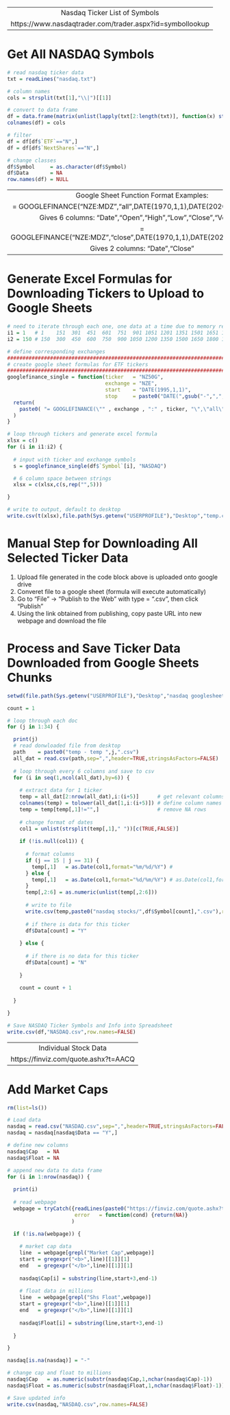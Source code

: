 

-------------------------------------------------------------------------------------------------------
  Nasdaq Ticker List of Symbols
    
    https://www.nasdaqtrader.com/trader.aspx?id=symbollookup
-------------------------------------------------------------------------------------------------------


# Get All NASDAQ Symbols
```r
# read nasdaq ticker data
txt = readLines("nasdaq.txt")

# column names
cols = strsplit(txt[1],"\\|")[[1]]

# convert to data frame
df = data.frame(matrix(unlist(lapply(txt[2:length(txt)], function(x) strsplit(x,"\\|")[[1]])),ncol=length(cols),byrow=TRUE))
colnames(df) = cols

# filter
df = df[df$`ETF`=="N",]
df = df[df$`NextShares`=="N",]

# change classes
df$Symbol     = as.character(df$Symbol)
df$Data       = NA
row.names(df) = NULL
```


-------------------------------------------------------------------------------------------------------
  Google Sheet Function Format Examples:
  
    = GOOGLEFINANCE("NZE:MDZ","all",DATE(1970,1,1),DATE(2020,6,7),"DAILY") 
      
    Gives 6 columns: "Date","Open","High","Low","Close","Volume"
      
    = GOOGLEFINANCE("NZE:MDZ","close",DATE(1970,1,1),DATE(2020,6,7),"DAILY") 
    
    Gives 2 columns: "Date","Close"
-------------------------------------------------------------------------------------------------------


# Generate Excel Formulas for Downloading Tickers to Upload to Google Sheets 
```r
# need to iterate through each one, one data at a time due to memory restrictions
i1 = 1   # 1    151  301  451  601  751  901 1051 1201 1351 1501 1651 1801 1951 2101 2251 2401 2551 2701 2851
i2 = 150 # 150  300  450  600  750  900 1050 1200 1350 1500 1650 1800 1950 2100 2250 2400 2550 2700 2850 3000

# define corresponding exchanges
##########################################################################################################
# create google sheet formulas for ETF tickers
##########################################################################################################
googlefinance_single = function(ticker   = "NZ50G",
                                exchange = "NZE",
                                start    = "DATE(1995,1,1)",
                                stop     = paste0("DATE(",gsub("-",",",Sys.Date()),")")) {
  return(
    paste0( "= GOOGLEFINANCE(\"" , exchange , ":" , ticker, "\",\"all\"," , start , "," , stop , ",\"DAILY\")" )
  )
}

# loop through tickers and generate excel formula
xlsx = c()
for (i in i1:i2) {
  
  # input with ticker and exchange symbols
  s = googlefinance_single(df$`Symbol`[i], "NASDAQ")

  # 6 column space between strings
  xlsx = c(xlsx,c(s,rep("",5)))

}

# write to output, default to desktop
write.csv(t(xlsx),file.path(Sys.getenv("USERPROFILE"),"Desktop","temp.csv"),row.names=FALSE)
```


# Manual Step for Downloading All Selected Ticker Data
1) Upload file generated in the code block above is uploaded onto google drive 
2) Converet file to a google sheet (formula will execute automatically)
3) Go to "File" -> "Publish to the Web" with type = ".csv", then click "Publish"
4) Using the link obtained from publishing, copy paste URL into new webpage and download the file


# Process and Save Ticker Data Downloaded from Google Sheets Chunks
```r
setwd(file.path(Sys.getenv("USERPROFILE"),"Desktop","nasdaq googlesheet chunks 1995_01_01-2020_10_27"))

count = 1

# loop through each doc
for (j in 1:34) {

  print(j)
  # read donwloaded file from desktop
  path    = paste0("temp - temp ",j,".csv")
  all_dat = read.csv(path,sep=",",header=TRUE,stringsAsFactors=FALSE)
  
  # loop through every 6 columns and save to csv
  for (i in seq(1,ncol(all_dat),by=6)) {
    
    # extract data for 1 ticker
    temp = all_dat[2:nrow(all_dat),i:(i+5)]      # get relevant columns
    colnames(temp) = tolower(all_dat[1,i:(i+5)]) # define column names
    temp = temp[temp[,1]!="",]                   # remove NA rows
    
    # change format of dates
    col1 = unlist(strsplit(temp[,1]," "))[c(TRUE,FALSE)]
  
    if (!is.null(col1)) {
    
      # format columns
      if (j == 15 | j == 31) {
        temp[,1]   = as.Date(col1,format="%m/%d/%Y") # 
      } else {
        temp[,1]   = as.Date(col1,format="%d/%m/%Y") # as.Date(col1,format="%m/%d/%Y") #
      }
      temp[,2:6] = as.numeric(unlist(temp[,2:6]))
    
      # write to file
      write.csv(temp,paste0("nasdaq stocks/",df$Symbol[count],".csv"),row.names=FALSE)
      
      # if there is data for this ticker
      df$Data[count] = "Y"
      
    } else {
      
      # if there is no data for this ticker
      df$Data[count] = "N"
      
    }
    
    count = count + 1
      
  }

}

# Save NASDAQ Ticker Symbols and Info into Spreadsheet
write.csv(df,"NASDAQ.csv",row.names=FALSE)
```


-------------------------------------------------------------------------------------------------------
  Individual Stock Data
    
    https://finviz.com/quote.ashx?t=AACQ
-------------------------------------------------------------------------------------------------------


# Add Market Caps
```r
rm(list=ls())

# Load data
nasdaq = read.csv("NASDAQ.csv",sep=",",header=TRUE,stringsAsFactors=FALSE)
nasdaq = nasdaq[nasdaq$Data == "Y",]

# define new columns
nasdaq$Cap   = NA
nasdaq$Float = NA

# append new data to data frame
for (i in 1:nrow(nasdaq)) {
  
  print(i)
  
  # read webpage
  webpage = tryCatch({readLines(paste0("https://finviz.com/quote.ashx?t=",nasdaq$Symbol[i]))},
                      error   = function(cond) {return(NA)}
                     )
  
  if (!is.na(webpage)) {

    # market cap data
    line  = webpage[grepl("Market Cap",webpage)]
    start = gregexpr("<b>",line)[[1]][1]
    end   = gregexpr("</b>",line)[[1]][1]
    
    nasdaq$Cap[i] = substring(line,start+3,end-1)
    
    # float data in millions
    line  = webpage[grepl("Shs Float",webpage)]
    start = gregexpr("<b>",line)[[1]][1]
    end   = gregexpr("</b>",line)[[1]][1]
    
    nasdaq$Float[i] = substring(line,start+3,end-1)
    
  }

}

nasdaq[is.na(nasdaq)] = "-"

# change cap and float to millions
nasdaq$Cap   = as.numeric(substr(nasdaq$Cap,1,nchar(nasdaq$Cap)-1))     * ifelse(grepl("M",nasdaq$Cap),1,1000)
nasdaq$Float = as.numeric(substr(nasdaq$Float,1,nchar(nasdaq$Float)-1)) * ifelse(grepl("M",nasdaq$Float),1,1000)

# Save updated info
write.csv(nasdaq,"NASDAQ.csv",row.names=FALSE)
```
